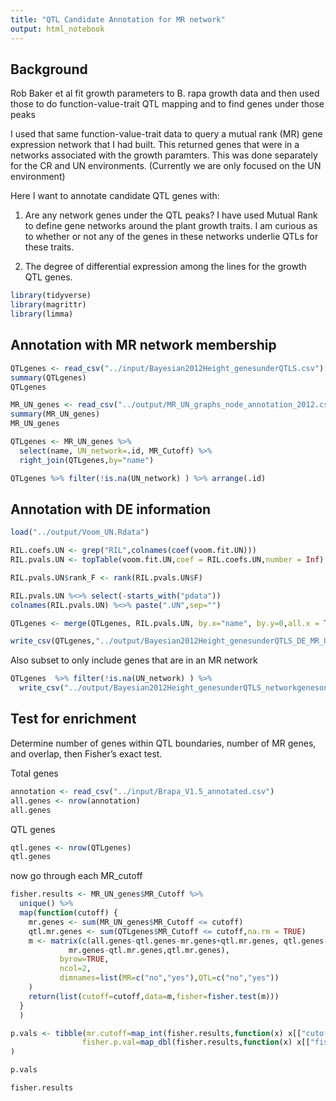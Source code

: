 ```yaml
---
title: "QTL Candidate Annotation for MR network"
output: html_notebook
---
```


## Background

Rob Baker et al fit growth parameters to B. rapa growth data and then used those to do function-value-trait QTL mapping and to find genes under those peaks

I used that same function-value-trait data to query a mutual rank (MR) gene expression network that I had built.  This returned genes that were in a networks associated with the growth paramters.  This was done separately for the CR and UN environments.  (Currently we are only focused on the UN environment)

Here I want to annotate candidate QTL genes with:

1. Are any network genes under the QTL peaks?  I have used Mutual Rank to define gene networks around the plant growth traits.  I am curious as to whether or not any of the genes in these networks underlie QTLs for these traits.

2. The degree of differential expression among the lines for the growth QTL genes.

```r
library(tidyverse)
library(magrittr)
library(limma)
```

## Annotation with MR network membership

```r
QTLgenes <- read_csv("../input/Bayesian2012Height_genesunderQTLS.csv")[,-1]
summary(QTLgenes)
QTLgenes
```

```r
MR_UN_genes <- read_csv("../output/MR_UN_graphs_node_annotation_2012.csv")
summary(MR_UN_genes)
MR_UN_genes
```

```r
QTLgenes <- MR_UN_genes %>%
  select(name, UN_network=.id, MR_Cutoff) %>%
  right_join(QTLgenes,by="name")
```

```r
QTLgenes %>% filter(!is.na(UN_network) ) %>% arrange(.id)
```


## Annotation with DE information

```r
load("../output/Voom_UN.Rdata")
```

```r
RIL.coefs.UN <- grep("RIL",colnames(coef(voom.fit.UN)))
RIL.pvals.UN <- topTable(voom.fit.UN,coef = RIL.coefs.UN,number = Inf)
```

```r
RIL.pvals.UN$rank_F <- rank(RIL.pvals.UN$F)

RIL.pvals.UN %<>% select(-starts_with("pdata"))
colnames(RIL.pvals.UN) %<>% paste(".UN",sep="")
```

```r
QTLgenes <- merge(QTLgenes, RIL.pvals.UN, by.x="name", by.y=0,all.x = TRUE, all.y = FALSE)
```

```r
write_csv(QTLgenes,"../output/Bayesian2012Height_genesunderQTLS_DE_MR_UN.csv")
```

Also subset to only include genes that are in an MR network

```r
QTLgenes  %>% filter(!is.na(UN_network) ) %>%
  write_csv("../output/Bayesian2012Height_genesunderQTLS_networkgenesonly_DE_MR_UN.csv")
```

## Test for enrichment

Determine number of genes within QTL boundaries, number of MR genes, and overlap, then Fisher's exact test.

Total genes
```r
annotation <- read_csv("../input/Brapa_V1.5_annotated.csv")
all.genes <- nrow(annotation)
all.genes
```

QTL genes
```r
qtl.genes <- nrow(QTLgenes)
qtl.genes
```

now go through each MR_cutoff

```r
fisher.results <- MR_UN_genes$MR_Cutoff %>%
  unique() %>%
  map(function(cutoff) {
    mr.genes <- sum(MR_UN_genes$MR_Cutoff <= cutoff)
    qtl.mr.genes <- sum(QTLgenes$MR_Cutoff <= cutoff,na.rm = TRUE)
    m <- matrix(c(all.genes-qtl.genes-mr.genes+qtl.mr.genes, qtl.genes-qtl.mr.genes,
             mr.genes-qtl.mr.genes,qtl.mr.genes),
           byrow=TRUE,
           ncol=2,
           dimnames=list(MR=c("no","yes"),QTL=c("no","yes"))
    )
    return(list(cutoff=cutoff,data=m,fisher=fisher.test(m)))
  }
  )

p.vals <- tibble(mr.cutoff=map_int(fisher.results,function(x) x[["cutoff"]]),
                fisher.p.val=map_dbl(fisher.results,function(x) x[["fisher"]]$p.value)
)

p.vals

fisher.results
```
    
    
    
    
    